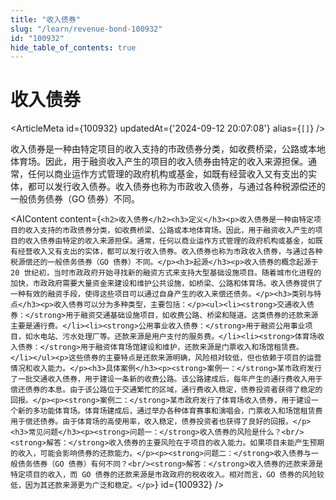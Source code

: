 ```yaml
---
title: "收入债券"
slug: "/learn/revenue-bond-100932"
id: "100932"
hide_table_of_contents: true
---
```



# 收入债券

<ArticleMeta id={100932} updatedAt={'2024-09-12 20:07:08'} alias={`[]`} />
<div className='border-solid border-b border-t-0 my-4 border-[var(--ifm-color-gray-300)]' />

收入债券是一种由特定项目的收入支持的市政债券分类，如收费桥梁，公路或本地体育场。因此，用于融资收入产生的项目的收入债券由特定的收入来源担保。通常，任何以商业运作方式管理的政府机构或基金，如既有经营收入又有支出的实体，都可以发行收入债券。收入债券也称为市政收入债券，与通过各种税源偿还的一般债务债券（GO 债券）不同。

<AIContent content={`<h2>收入债券</h2><h3>定义</h3><p>收入债券是一种由特定项目的收入支持的市政债券分类，如收费桥梁、公路或本地体育场。因此，用于融资收入产生的项目的收入债券由特定的收入来源担保。通常，任何以商业运作方式管理的政府机构或基金，如既有经营收入又有支出的实体，都可以发行收入债券。收入债券也称为市政收入债券，与通过各种税源偿还的一般债务债券（GO 债券）不同。</p><h3>起源</h3><p>收入债券的概念起源于 20 世纪初，当时市政政府开始寻找新的融资方式来支持大型基础设施项目。随着城市化进程的加快，市政政府需要大量资金来建设和维护公共设施，如桥梁、公路和体育场。收入债券提供了一种有效的融资手段，使得这些项目可以通过自身产生的收入来偿还债务。</p><h3>类别与特点</h3><p>收入债券可以分为多种类型，主要包括：</p><ul><li><strong>交通收入债券：</strong>用于融资交通基础设施项目，如收费公路、桥梁和隧道。这类债券的还款来源主要是通行费。</li><li><strong>公用事业收入债券：</strong>用于融资公用事业项目，如水电站、污水处理厂等。还款来源是用户支付的服务费。</li><li><strong>体育场收入债券：</strong>用于融资体育场馆建设和维护，还款来源是门票收入和场馆租赁费。</li></ul><p>这些债券的主要特点是还款来源明确，风险相对较低，但也依赖于项目的运营情况和收入能力。</p><h3>具体案例</h3><p><strong>案例一：</strong>某市政府发行了一批交通收入债券，用于建设一条新的收费公路。该公路建成后，每年产生的通行费收入用于偿还债券的本息。由于该公路位于交通繁忙的区域，通行费收入稳定，债券投资者获得了稳定的回报。</p><p><strong>案例二：</strong>某市政府发行了体育场收入债券，用于建设一个新的多功能体育场。体育场建成后，通过举办各种体育赛事和演唱会，门票收入和场馆租赁费用于偿还债券。由于体育场的高使用率，收入稳定，债券投资者也获得了良好的回报。</p><h3>常见问题</h3><p><strong>问题一：</strong>收入债券的风险是什么？<br/><strong>解答：</strong>收入债券的主要风险在于项目的收入能力。如果项目未能产生预期的收入，可能会影响债券的还款能力。</p><p><strong>问题二：</strong>收入债券与一般债务债券（GO 债券）有何不同？<br/><strong>解答：</strong>收入债券的还款来源是特定项目的收入，而 GO 债券的还款来源是市政政府的税收收入。相对而言，GO 债券的风险较低，因为其还款来源更为广泛和稳定。</p>`} id={100932} />
